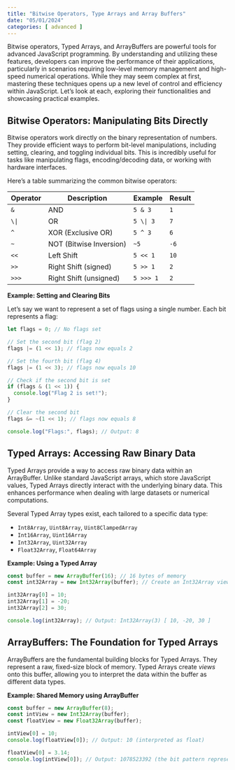 ```yaml
---
title: "Bitwise Operators, Type Arrays and Array Buffers"
date: "05/01/2024"
categories: [ advanced ]
---
```


Bitwise operators, Typed Arrays, and ArrayBuffers are powerful tools for advanced JavaScript programming. By understanding and utilizing these features, developers can improve the performance of their applications, particularly in scenarios requiring low-level memory management and high-speed numerical operations. While they may seem complex at first, mastering these techniques opens up a new level of control and efficiency within JavaScript. Let's look at each, exploring their functionalities and showcasing practical examples.


## Bitwise Operators: Manipulating Bits Directly

Bitwise operators work directly on the binary representation of numbers. They provide efficient ways to perform bit-level manipulations, including setting, clearing, and toggling individual bits.  This is incredibly useful for tasks like manipulating flags, encoding/decoding data, or working with hardware interfaces.

Here's a table summarizing the common bitwise operators:

| Operator | Description           | Example     | Result |
|----------|-----------------------|-------------|--------|
| `&`      | AND                    | `5 & 3`     | `1`    |
| `\|`     | OR                     | `5 \| 3`    | `7`    |
| `^`      | XOR (Exclusive OR)    | `5 ^ 3`     | `6`    |
| `~`      | NOT (Bitwise Inversion)| `~5`       | `-6`   |
| `<<`     | Left Shift             | `5 << 1`    | `10`   |
| `>>`     | Right Shift (signed)   | `5 >> 1`    | `2`    |
| `>>>`    | Right Shift (unsigned) | `5 >>> 1`   | `2`    |


**Example: Setting and Clearing Bits**

Let's say we want to represent a set of flags using a single number. Each bit represents a flag:

```javascript
let flags = 0; // No flags set

// Set the second bit (flag 2)
flags |= (1 << 1); // flags now equals 2

// Set the fourth bit (flag 4)
flags |= (1 << 3); // flags now equals 10

// Check if the second bit is set
if (flags & (1 << 1)) {
  console.log("Flag 2 is set!");
}

// Clear the second bit
flags &= ~(1 << 1); // flags now equals 8

console.log("Flags:", flags); // Output: 8
```


## Typed Arrays: Accessing Raw Binary Data

Typed Arrays provide a way to access raw binary data within an ArrayBuffer. Unlike standard JavaScript arrays, which store JavaScript values, Typed Arrays directly interact with the underlying binary data. This enhances performance when dealing with large datasets or numerical computations.

Several Typed Array types exist, each tailored to a specific data type:

* `Int8Array`, `Uint8Array`, `Uint8ClampedArray`
* `Int16Array`, `Uint16Array`
* `Int32Array`, `Uint32Array`
* `Float32Array`, `Float64Array`


**Example: Using a Typed Array**

```javascript
const buffer = new ArrayBuffer(16); // 16 bytes of memory
const int32Array = new Int32Array(buffer); // Create an Int32Array view

int32Array[0] = 10;
int32Array[1] = -20;
int32Array[2] = 30;

console.log(int32Array); // Output: Int32Array(3) [ 10, -20, 30 ]
```


## ArrayBuffers: The Foundation for Typed Arrays

ArrayBuffers are the fundamental building blocks for Typed Arrays. They represent a raw, fixed-size block of memory.  Typed Arrays create *views* onto this buffer, allowing you to interpret the data within the buffer as different data types.


**Example: Shared Memory using ArrayBuffer**

```javascript
const buffer = new ArrayBuffer(8);
const intView = new Int32Array(buffer);
const floatView = new Float32Array(buffer);

intView[0] = 10;
console.log(floatView[0]); // Output: 10 (interpreted as float)

floatView[0] = 3.14;
console.log(intView[0]); // Output: 1078523392 (the bit pattern representing 3.14 as an int)
```


